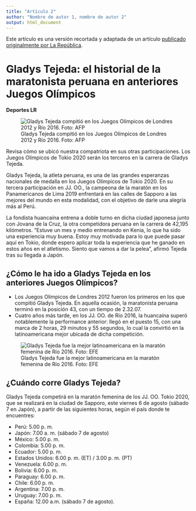 ```yaml
---
title: "Artículo 2"
author: "Nombre de autor 1, nombre de autor 2"
output: html_document
---
```


Este artículo es una versión recortada y adaptada de un artículo [publicado originalmente por La República](https://larepublica.pe/deportes/2021/08/05/gladys-tejeda-como-le-ha-ido-en-los-anteriores-juegos-olimpicos-a-la-atleta-peruana-atmp/).

# Gladys Tejeda: el historial de la maratonista peruana en anteriores Juegos Olímpicos

**Deportes LR**

![Gladys Tejeda compitió en los Juegos Olímpicos de Londres 2012 y Río 2016. Foto: AFP](images/articulo-02-01.jpg)

Revisa cómo se ubicó nuestra compatriota en sus otras participaciones. Los Juegos Olímpicos de Tokio 2020 serán los terceros en la carrera de Gladys Tejeda.

Gladys Tejeda, la atleta peruana, es una de las grandes esperanzas nacionales de medalla en los Juegos Olímpicos de Tokio 2020. En su tercera participación en JJ. OO., la campeona de la maratón en los Panamericanos de Lima 2019 enfrentará en las calles de Sapporo a las mejores del mundo en esta modalidad, con el objetivo de darle una alegría más al Perú.

La fondista huancaína entrena a doble turno en dicha ciudad japonesa junto con Jovana de la Cruz, la otra competidora peruana en la carrera de 42,195 kilómetros. “Estuve un mes y medio entrenando en Kenia, lo que ha sido una experiencia muy buena. Estoy muy motivada para lo que puede pasar aquí en Tokio, donde espero aplicar toda la experiencia que he ganado en estos años en el atletismo. Siento que vamos a dar la pelea”, afirmó Tejeda tras su llegada a Japón.

## ¿Cómo le ha ido a Gladys Tejeda en los anteriores Juegos Olímpicos?

- Los Juegos Olímpicos de Londres 2012 fueron los primeros en los que compitió Gladys Tejeda. En aquella ocasión, la maratonista peruana terminó en la posición 43, con un tiempo de 2.32.07.
- Cuatro años más tarde, en los JJ. OO. de Río 2016, la huancaína superó notablemente la performance anterior: llegó en el puesto 15, con una marca de 2 horas, 29 minutos y 55 segundos, lo cual la convirtió en la latinoamericana mejor ubicada de dicha competición.

![Gladys Tejeda fue la mejor latinoamericana en la maratón femenina de Río 2016. Foto: EFE](images/articulo-02-02.jpg)

## ¿Cuándo corre Gladys Tejeda?

Gladys Tejeda competirá en la maratón femenina de los JJ. OO. Tokio 2020, que se realizará en la ciudad de Sapporo, este viernes 6 de agosto (sábado 7 en Japón), a partir de las siguientes horas, según el país donde te encuentres:

- Perú: 5.00 p. m.
- Japón: 7.00 a. m. (sábado 7 de agosto)
- México: 5.00 p. m.
- Colombia: 5.00 p. m.
- Ecuador: 5.00 p. m.
- Estados Unidos: 6.00 p. m. (ET) / 3.00 p. m. (PT)
- Venezuela: 6.00 p. m.
- Bolivia: 6.00 p. m.
- Paraguay: 6.00 p. m.
- Chile: 6.00 p. m.
- Argentina: 7.00 p. m.
- Uruguay: 7.00 p. m.
- España: 12.00 a.m. (sábado 7 de agosto).
